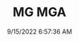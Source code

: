 ---
width: 6000
height: 4000
title: MG MGA
description: 1957 MG MGA in White shot in Austin, TX.
date: 9/15/2022 6:57:36 AM
cameraMake: Sony
cameraModel: ILCE-7M3
lens: 50mm F1.4 DG HSM | Art 018
settingsfStop: f/1.4
settingsISO: ISO 100
settingsShutter: 1/1600
settingsFocalLength: 50 mm
---
